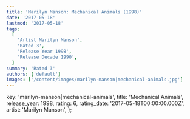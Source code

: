 ```yaml
---
title: 'Marilyn Manson: Mechanical Animals (1998)'
date: '2017-05-18'
lastmod: '2017-05-18'
tags:
  [
    'Artist Marilyn Manson',
    'Rated 3',
    'Release Year 1998',
    'Release Decade 1990',
  ]
summary: 'Rated 3'
authors: ['default']
images: ['/content/images/marilyn-manson|mechanical-animals.jpg']
---
```


  key: 'marilyn-manson|mechanical-animals',
  title: 'Mechanical Animals',
  release_year: 1998,
  rating: 6,
  rating_date: '2017-05-18T00:00:00.000Z',
  artist: 'Marilyn Manson',
};

<MusicRating data={data} />
